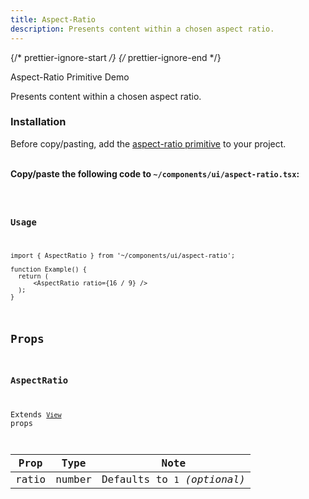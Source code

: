 ```yaml
---
title: Aspect-Ratio
description: Presents content within a chosen aspect ratio.
---
```


{/* prettier-ignore-start */}
{/* prettier-ignore-end */}


<LinkButton href="/primitives/aspect-ratio">
  Aspect-Ratio Primitive
</LinkButton>
<LinkButton target="_blank" href="https://rnr-showcase.vercel.app/aspect-ratio">
  Demo
</LinkButton>

<br />

Presents content within a chosen aspect ratio.

### Installation

<Aside type="tip" title="Dependency">
    Before copy/pasting, add the <a href="/primitives/aspect-ratio" className='text-white font-bold'>aspect-ratio primitive</a> to your project.
</Aside>

<br />

**Copy/paste the following code to `~/components/ui/aspect-ratio.tsx`:**


<Code code={importedCode} lang="tsx" title="~/components/ui/aspect-ratio.tsx" />

### Usage

```tsx
import { AspectRatio } from '~/components/ui/aspect-ratio';

function Example() {
  return (
      <AspectRatio ratio={16 / 9} />
  );
}
```
## Props

### AspectRatio

Extends [`View`](https://reactnative.dev/docs/view#props) props

| Prop  |  Type  |             Note             |
| :---: | :----: | :--------------------------: |
| ratio | number | Defaults to `1` _(optional)_ |